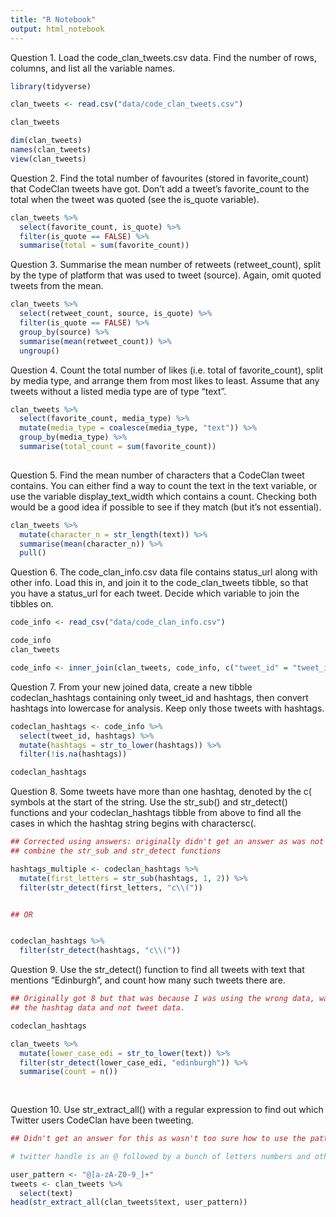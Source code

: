```yaml
---
title: "R Notebook"
output: html_notebook
---
```


Question 1.
Load the code_clan_tweets.csv data. Find the number of rows, columns, and list all the variable names.

```r
library(tidyverse)

clan_tweets <- read.csv("data/code_clan_tweets.csv")

clan_tweets

dim(clan_tweets)
names(clan_tweets)
view(clan_tweets)
```



Question 2.
Find the total number of favourites (stored in favorite_count) that CodeClan tweets have got. Don’t add a tweet’s favorite_count to the total when the tweet was quoted (see the is_quote variable).


```r
clan_tweets %>% 
  select(favorite_count, is_quote) %>% 
  filter(is_quote == FALSE) %>% 
  summarise(total = sum(favorite_count))
```



Question 3.
Summarise the mean number of retweets (retweet_count), split by the type of platform that was used to tweet (source). Again, omit quoted tweets from the mean.

```r
clan_tweets %>% 
  select(retweet_count, source, is_quote) %>% 
  filter(is_quote == FALSE) %>% 
  group_by(source) %>% 
  summarise(mean(retweet_count)) %>% 
  ungroup()
```

Question 4.
Count the total number of likes (i.e. total of favorite_count), split by media type, and arrange them from most likes to least. Assume that any tweets without a listed media type are of type “text”.

```r
clan_tweets %>% 
  select(favorite_count, media_type) %>% 
  mutate(media_type = coalesce(media_type, "text")) %>% 
  group_by(media_type) %>% 
  summarise(total_count = sum(favorite_count))
  
```


Question 5.
Find the mean number of characters that a CodeClan tweet contains. You can either find a way to count the text in the text variable, or use the variable display_text_width which contains a count. Checking both would be a good idea if possible to see if they match (but it’s not essential).

```r
clan_tweets %>% 
  mutate(character_n = str_length(text)) %>% 
  summarise(mean(character_n)) %>% 
  pull()
```



Question 6.
The code_clan_info.csv data file contains status_url along with other info. Load this in, and join it to the code_clan_tweets tibble, so that you have a status_url for each tweet. Decide which variable to join the tibbles on.

```r

code_info <- read_csv("data/code_clan_info.csv")

code_info
clan_tweets

code_info <- inner_join(clan_tweets, code_info, c("tweet_id" = "tweet_id"))
```




Question 7.
From your new joined data, create a new tibble codeclan_hashtags containing only tweet_id and hashtags, then convert hashtags into lowercase for analysis. Keep only those tweets with hashtags.

```r
codeclan_hashtags <- code_info %>% 
  select(tweet_id, hashtags) %>% 
  mutate(hashtags = str_to_lower(hashtags)) %>% 
  filter(!is.na(hashtags))

codeclan_hashtags
```

Question 8.
Some tweets have more than one hashtag, denoted by the c( symbols at the start of the string. Use the str_sub() and str_detect() functions and your codeclan_hashtags tibble from above to find all the cases in which the hashtag string begins with charactersc(.

```r

## Corrected using answers: originally didn't get an answer as was not sure how to
## combine the str_sub and str_detect functions

hashtags_multiple <- codeclan_hashtags %>% 
  mutate(first_letters = str_sub(hashtags, 1, 2)) %>%
  filter(str_detect(first_letters, "c\\("))


## OR


codeclan_hashtags %>% 
  filter(str_detect(hashtags, "c\\("))

```

Question 9.
Use the str_detect() function to find all tweets with text that mentions “Edinburgh”, and count how many such tweets there are.


```r

## Originally got 8 but that was because I was using the wrong data, was using
## the hashtag data and not tweet data. 

codeclan_hashtags

clan_tweets %>% 
  mutate(lower_case_edi = str_to_lower(text)) %>% 
  filter(str_detect(lower_case_edi, "edinburgh")) %>% 
  summarise(count = n())
  
 

```



Question 10.
Use str_extract_all() with a regular expression to find out which Twitter users CodeClan have been tweeting.

```r

## Didn't get an answer for this as wasn't too sure how to use the pattern object

# twitter handle is an @ followed by a bunch of letters numbers and other symbols

user_pattern <- "@[a-zA-Z0-9_]+"
tweets <- clan_tweets %>% 
  select(text)
head(str_extract_all(clan_tweets$text, user_pattern))
```

